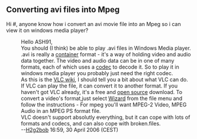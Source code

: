== Converting avi files into Mpeg ==

Hi #, anyone know how i convert an avi movie file into an Mpeg so i can view it on windows media player?

: Hello ASH91,
: You should (I think) be able to play .avi files in Windows Media player. .avi is really a [[container]] format - it's a way of holding video and audio data together. The video and audio data can be in one of many formats, each of which uses a [[codec]] to decode it. So to play it in windows media player you probably just need the right codec.
: As this is the [[Main_Page|VLC wiki]], I should tell you a bit about what VLC can do. If VLC can play the file, it can convert it to another format. If you haven't got VLC already, it's a free and [[open source]] download. To convert a video's format,just select [[Wizard]] from the file menu and follow the instructions - For mpeg you'll want MPEG-2 Video, MPEG Audio in an MPEG PS format file.
: VLC doesn't support absolutly everything, but it can cope with lots of formats and codecs, and can also cope with broken.files.
: --[[User:H2g2bob|H2g2bob]] 16:59, 30 April 2006 (CEST)